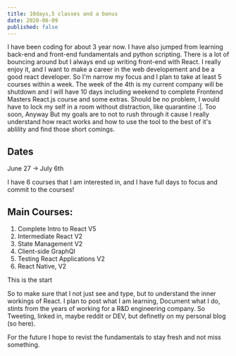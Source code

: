 ```yaml
---
title: 10days,5 classes and a bonus
date: 2020-06-09
published: false
---
```


I have been coding for about 3 year now. I have also jumped from learning back-end and front-end fundamentals and python scripting. There is a lot of bouncing around but I always end up writing front-end with React. I really enjoy it, and I want to make a career in the web developement and be a good react developer. So I'm narrow my focus and I plan to take at least 5 courses within a week. The week of the 4th is my current company will be shutdown and I will have 10 days including weekend to complete Frontend Masters React.js course and some extras. Should be no problem, I would have to lock my self in a room without distraction, like quarantine :|. Too soon, Anyway But my goals are to not to rush through it cause I really understand how react works and how to use the tool to the best of it's ablility and find those short comings.

## Dates

June 27 -> July 6th

I have 6 courses that I am interested in, and I have full days to focus and commit to the courses!

## Main Courses:

1. Complete Intro to React V5
2. Intermediate React V2
3. State Management V2
4. Client-side GraphQl
5. Testing React Applications V2
6. React Native, V2

This is the start

So to make sure that I not just see and type, but to understand the inner workings of React. I plan to post what I am learning, Document what I do, stints from the years of working for a R&D engineering company. So Tweeting, linked in, maybe reddit or DEV, but definetly on my personal blog (so here).

For the future I hope to revist the fundamentals to stay fresh and not miss something.
